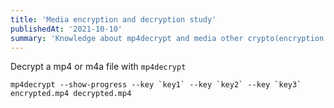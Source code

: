 ```yaml
---
title: 'Media encryption and decryption study'
publishedAt: '2021-10-10'
summary: 'Knowledge about mp4decrypt and media other crypto(encryption and decryption) tools as preparation for DRM study'
---
```



Decrypt a mp4 or m4a file with `mp4decrypt`


```bash:
mp4decrypt --show-progress --key `key1` --key `key2` --key `key3` encrypted.mp4 decrypted.mp4
```